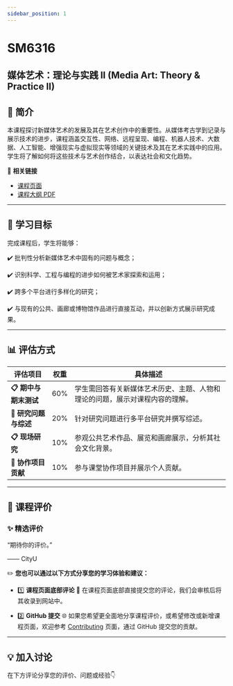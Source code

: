 ```yaml
---
sidebar_position: 1
---
```


# SM6316
## 媒体艺术：理论与实践 II (Media Art: Theory & Practice II)

## **📘 简介**
本课程探讨新媒体艺术的发展及其在艺术创作中的重要性。从媒体考古学到记录与展示技术的进步，课程涵盖交互性、网络、远程呈现、编程、机器人技术、大数据、人工智能、增强现实与虚拟现实等领域的关键技术及其在艺术实践中的应用。学生将了解如何将这些技术与艺术创作结合，以表达社会和文化趋势。

🔗 **相关链接**
- [课程页面](https://www.cityu.edu.hk/catalogue/pg/202425/course/SM6316.htm)
- [课程大纲 PDF](https://www.cityu.edu.hk/catalogue/pg/202425/course/SM6316.pdf)

---

## **🎯 学习目标**

完成课程后，学生将能够：

✔️ 批判性分析新媒体艺术中固有的问题与概念；

✔️ 识别科学、工程与编程的进步如何被艺术家探索和运用；

✔️ 跨多个平台进行多样化的研究；

✔️ 与现有的公共、画廊或博物馆作品进行直接互动，并以创新方式展示研究成果。

---

## **📊 评估方式**

| **评估项目**          | **权重** | **具体描述**                                                                                       |
|----------------------|---------|---------------------------------------------------------------------------------------------------|
| **📋 期中与期末测试**  | 60%      | 学生需回答有关新媒体艺术历史、主题、人物和理论的问题，展示对课程内容的理解。                                     |
| **📂 研究问题与综述**  | 20%      | 针对研究问题进行多平台研究并撰写综述。                                                               |
| **📋 现场研究**       | 10%      | 参观公共艺术作品、展览和画廊展示，分析其社会文化背景。                                                  |
| **📂 协作项目贡献**    | 10%      | 参与课堂协作项目并展示个人贡献。                                                                      |

---

## **💬 课程评价**

### ✨ **精选评价**
<div className={commentStyles.commentBox}>
    <p className={commentStyles.commentText}>
        “期待你的评价。”
    </p>
    <p className={commentStyles.commentAuthor}>—— CityU</p>
</div>

✏️ **您也可以通过以下方式分享您的学习体验和建议：**

- 1️⃣ **课程页面底部评论**
💬 在课程页面底部直接提交您的评论，我们会审核后将其收录到网站中。

- 2️⃣ **GitHub 提交**
🌐 如果您希望更全面地分享课程评价，或希望修改或新增课程页面，欢迎参考 [Contributing](/contributing) 页面，通过 GitHub 提交您的贡献。

---

## **💡 加入讨论**

在下方评论分享您的评价、问题或经验👇
<Utterances />
